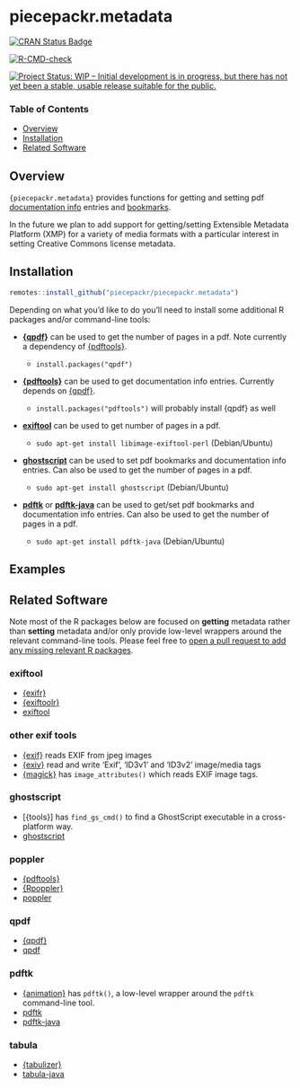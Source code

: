 # piecepackr.metadata

[![CRAN Status Badge](https://www.r-pkg.org/badges/version/piecepackr.metadata)](https://cran.r-project.org/package=piecepackr.metadata)

[![R-CMD-check](https://github.com/piecepackr/piecepackr.metadata/workflows/R-CMD-check/badge.svg)](https://github.com/piecepackr/piecepackr.metadata/actions)

[![Project Status: WIP – Initial development is in progress, but there has not yet been a stable, usable release suitable for the public.](https://www.repostatus.org/badges/latest/wip.svg)](https://www.repostatus.org/#wip)

### Table of Contents

* [Overview](#overview)
* [Installation](#installation)
* [Related Software](#similar)

## <a name="overview">Overview</a>

`{piecepackr.metadata}` provides functions for getting and setting pdf [documentation info](https://opensource.adobe.com/dc-acrobat-sdk-docs/library/pdfmark/pdfmark_Basic.html#document-info-dictionary-docinfo) entries and [bookmarks](https://opensource.adobe.com/dc-acrobat-sdk-docs/library/pdfmark/pdfmark_Basic.html#bookmarks-out).

In the future we plan to add support for getting/setting Extensible Metadata Platform (XMP) for a variety of media formats with a particular interest in setting Creative Commons license metadata.

## <a name="installation">Installation</a>

```r
remotes::install_github("piecepackr/piecepackr.metadata")
```

Depending on what you'd like to do you'll need to install some additional R packages and/or command-line tools:

* **[{qpdf}](https://cran.r-project.org/web/packages/qpdf/index.html)** can be used to get the number of pages in a pdf.  Note currently a dependency of [{pdftools}](https://docs.ropensci.org/pdftools/).

  + `install.packages("qpdf")`

* **[{pdftools}](https://docs.ropensci.org/pdftools/)** can be used to get documentation info entries.
  Currently depends on [{qpdf}](https://cran.r-project.org/web/packages/qpdf/index.html).

  + `install.packages("pdftools")` will probably install {qpdf} as well

* **[exiftool](https://exiftool.org/)** can be used to get number of pages in a pdf.

  + `sudo apt-get install libimage-exiftool-perl` (Debian/Ubuntu)

* **[ghostscript](https://www.ghostscript.com/)** can be used to set pdf bookmarks and documentation info entries. Can also be used to get the number of pages in a pdf.

  + `sudo apt-get install ghostscript` (Debian/Ubuntu)

* **[pdftk](https://www.pdflabs.com/tools/pdftk-the-pdf-toolkit/)** or **[pdftk-java](https://gitlab.com/pdftk-java/pdftk)** can be used to get/set pdf bookmarks and documentation info entries.  Can also be used to get the number of pages in a pdf.

  + `sudo apt-get install pdftk-java` (Debian/Ubuntu)

## <a name="examples">Examples</a>

## <a name="similar">Related Software</a>

Note most of the R packages below are focused on **getting** metadata rather than **setting** metadata
and/or only provide low-level wrappers around the relevant command-line tools.
Please feel free to [open a pull request to add any missing relevant R packages](https://github.com/piecepackr/piecepackr.metadata/edit/main/README.Rmd).

### exiftool

* [{exifr}](https://github.com/paleolimbot/exifr)
* [{exiftoolr}](https://github.com/JoshOBrien/exiftoolr)
* [exiftool](https://exiftool.org/)

### other exif tools

* [{exif}](https://github.com/Ironholds/exif) reads EXIF from jpeg images
* [{exiv}](https://github.com/hrbrmstr/exiv) read and write ‘Exif’, ‘ID3v1’ and ‘ID3v2’ image/media tags
* [{magick}](https://github.com/ropensci/magick) has `image_attributes()` which reads EXIF image tags.

### ghostscript

* [{tools}] has `find_gs_cmd()` to find a GhostScript executable in a cross-platform way.
* [ghostscript](https://www.ghostscript.com/)

### poppler

* [{pdftools}](https://docs.ropensci.org/pdftools/)
* [{Rpoppler}](https://cran.r-project.org/web/packages/Rpoppler/index.html)
* [poppler](https://poppler.freedesktop.org/)

### qpdf

* [{qpdf}](https://cran.r-project.org/web/packages/qpdf/index.html)
* [qpdf](https://qpdf.sourceforge.io/)

### pdftk

* [{animation}](https://yihui.org/animation/) has `pdftk()`, a low-level wrapper around the `pdftk` command-line tool.
* [pdftk](https://www.pdflabs.com/tools/pdftk-the-pdf-toolkit/)
* [pdftk-java](https://gitlab.com/pdftk-java/pdftk)

### tabula

* [{tabulizer}](https://github.com/ropensci/tabulizer)
* [tabula-java](https://github.com/tabulapdf/tabula-java/)
